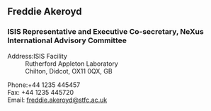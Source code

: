==Freddie Akeroyd==
===ISIS Representative and Executive Co-secretary, NeXus International Advisory Committee===
;Address:ISIS Facility
:Rutherford Appleton Laboratory
:Chilton, Didcot, OX11 0QX, GB

;Phone:+44 1235 445457
;Fax: +44 1235 445720
;Email: [mailto:freddie.akeroyd@stfc.ac.uk freddie.akeroyd@stfc.ac.uk]